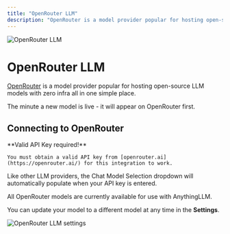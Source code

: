 ```yaml
---
title: "OpenRouter LLM"
description: "OpenRouter is a model provider popular for hosting open-source LLM models with zero infra all in one simple place"
---
```



<Image
  src="/images/anythingllm-setup/llm-configuration/cloud/openrouter/header-image.png" 
  height={1080} 
  width={1920} 
  quality={100}
  alt="OpenRouter LLM"
/>


# OpenRouter LLM

[OpenRouter](https://openrouter.ai) is a model provider popular for hosting open-source LLM models with zero infra all in one simple place. 

The minute a new model is live - it will appear on OpenRouter first.


## Connecting to OpenRouter

<Callout type="info" emoji="️💡">
  **Valid API Key required!**

    You must obtain a valid API key from [openrouter.ai](https://openrouter.ai/) for this integration to work.
</Callout>

Like other LLM providers, the Chat Model Selection dropdown will automatically populate when your API key is entered. 

All OpenRouter models are currently available for use with AnythingLLM.

You can update your model to a different model at any time in the **Settings**.

<Image
  src="/images/anythingllm-setup/llm-configuration/cloud/OpenRouter/OpenRouter-llm.png" 
  height={1080} 
  width={1920} 
  quality={100}
  alt="OpenRouter LLM settings"
/>
